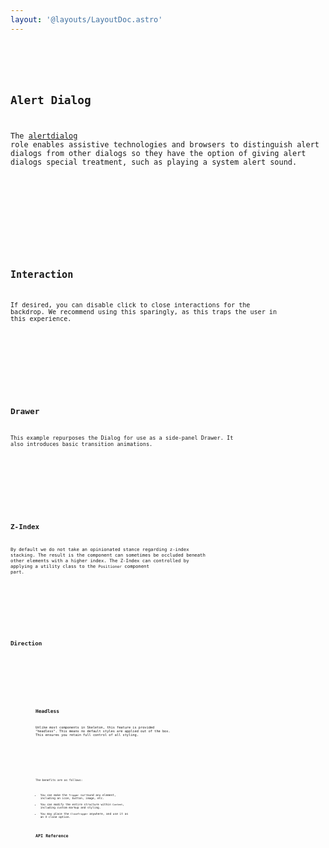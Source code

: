 ```yaml
---
layout: '@layouts/LayoutDoc.astro'
---
```









<Preview client:load>
	<Fragment slot="preview">
		<Default client:visible />
	</Fragment>
	<Fragment slot="code">
		<Code code={DefaultRaw} lang="svelte" />
	</Fragment>
</Preview>

## Alert Dialog

The [alertdialog](https://w3c.github.io/aria/#alertdialog) role enables assistive technologies and browsers to distinguish alert dialogs from other dialogs so they have the option of giving alert dialogs special treatment, such as playing a system alert sound.

<Preview client:load>
	<Fragment slot="preview">
		<AlertDialog client:visible />
	</Fragment>
	<Fragment slot="code">
		<Code code={AlertDialogRaw} lang="svelte" />
	</Fragment>
</Preview>

## Interaction

If desired, you can disable click to close interactions for the backdrop. We recommend using this sparingly, as this traps the
user in this experience.

<Preview client:load>
	<Fragment slot="preview">
		<Interaction client:visible />
	</Fragment>
	<Fragment slot="code">
		<Code code={InteractionRaw} lang="svelte" />
	</Fragment>
</Preview>

## Drawer

This example repurposes the Dialog for use as a side-panel Drawer. It also introduces basic transition animations.

<Preview client:load>
	<Fragment slot="preview">
		<Drawer client:visible />
	</Fragment>
	<Fragment slot="code">
		<Code code={DrawerRaw} lang="svelte" />
	</Fragment>
</Preview>

## Z-Index

By default we do not take an opinionated stance regarding z-index stacking. The result is the component can sometimes be occluded beneath other elements with a higher index. The Z-Index can controlled by applying a utility class to the `Positioner` component part.

<Preview client:load>
	<Fragment slot="preview">
		<ZIndex client:visible />
	</Fragment>
	<Fragment slot="code">
		<Code code={ZIndexRaw} lang="svelte" />
	</Fragment>
</Preview>

## Direction

<Preview client:load>
	<Fragment slot="preview">
		<Dir client:visible />
	</Fragment>
	<Fragment slot="code">
		<Code code={DirRaw} lang="svelte" />
	</Fragment>
</Preview>

## Headless

Unlike most components in Skeleton, this feature is provided "headless". This means no default styles are applied out of the box. This ensures you retain full control of all styling.

<Preview client:load>
	<Fragment slot="preview">
		<Headless client:visible />
	</Fragment>
	<Fragment slot="code">
		<Code code={HeadlessRaw} lang="svelte" />
	</Fragment>
</Preview>

The benefits are as follows:

- You can make the `Trigger` surround any element, including an icon, button, image, etc.
- You can modify the entire structure within `Content`, including custom markup and styling.
- You may place the `CloseTrigger` anywhere, and use it as an X close option.

## API Reference

<ApiTable />
